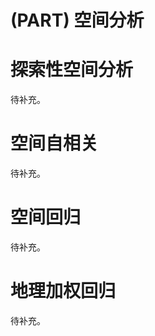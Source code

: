 # (PART) 空间分析 {-}

# 探索性空间分析 {#ExploreSpatialAnalysis}

待补充。

# 空间自相关 {#SpatialAutocorrelation}

待补充。

# 空间回归 {#SpatialRegression}

待补充。

# 地理加权回归 {#GeographicallyWeightedRegression}

待补充。

